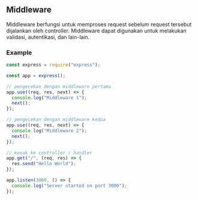 ## Middleware

Middleware berfungsi untuk memproses request sebelum request tersebut dijalankan oleh controller. Middleware dapat digunakan untuk melakukan validasi, autentikasi, dan lain-lain.

### Example

```js
const express = require("express");

const app = express();

// pengecekan dengan middleware pertama
app.use((req, res, next) => {
  console.log("Middleware 1");
  next();
});

// pengecekan dengan middleware kedua
app.use((req, res, next) => {
  console.log("Middleware 2");
  next();
});

// masuk ke controller / handler
app.get("/", (req, res) => {
  res.send("Hello World");
});

app.listen(3000, () => {
  console.log("Server started on port 3000");
});
```
